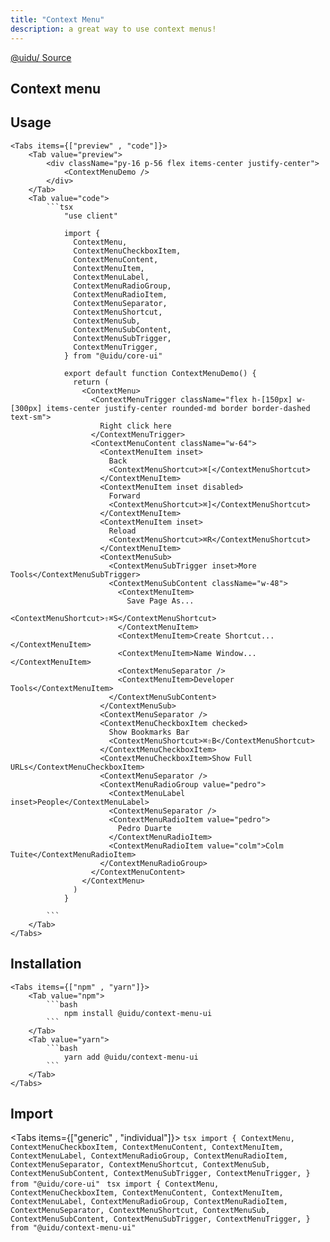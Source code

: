 ```yaml
---
title: "Context Menu"
description: a great way to use context menus!
---
```



<div className="flex items-center">
  <a className="mr-4 " href="" target="_blank">
    @uidu/
  </a>
  <a className="mx-4" href="" target="_blank">
    Source
  </a>
</div>

## Context menu

<ContextMenuDemo />

## Usage

    <Tabs items={["preview" , "code"]}>
        <Tab value="preview">
            <div className="py-16 p-56 flex items-center justify-center">
                <ContextMenuDemo />
            </div>
        </Tab>
        <Tab value="code">
            ```tsx
                "use client"

                import {
                  ContextMenu,
                  ContextMenuCheckboxItem,
                  ContextMenuContent,
                  ContextMenuItem,
                  ContextMenuLabel,
                  ContextMenuRadioGroup,
                  ContextMenuRadioItem,
                  ContextMenuSeparator,
                  ContextMenuShortcut,
                  ContextMenuSub,
                  ContextMenuSubContent,
                  ContextMenuSubTrigger,
                  ContextMenuTrigger,
                } from "@uidu/core-ui"

                export default function ContextMenuDemo() {
                  return (
                    <ContextMenu>
                      <ContextMenuTrigger className="flex h-[150px] w-[300px] items-center justify-center rounded-md border border-dashed text-sm">
                        Right click here
                      </ContextMenuTrigger>
                      <ContextMenuContent className="w-64">
                        <ContextMenuItem inset>
                          Back
                          <ContextMenuShortcut>⌘[</ContextMenuShortcut>
                        </ContextMenuItem>
                        <ContextMenuItem inset disabled>
                          Forward
                          <ContextMenuShortcut>⌘]</ContextMenuShortcut>
                        </ContextMenuItem>
                        <ContextMenuItem inset>
                          Reload
                          <ContextMenuShortcut>⌘R</ContextMenuShortcut>
                        </ContextMenuItem>
                        <ContextMenuSub>
                          <ContextMenuSubTrigger inset>More Tools</ContextMenuSubTrigger>
                          <ContextMenuSubContent className="w-48">
                            <ContextMenuItem>
                              Save Page As...
                              <ContextMenuShortcut>⇧⌘S</ContextMenuShortcut>
                            </ContextMenuItem>
                            <ContextMenuItem>Create Shortcut...</ContextMenuItem>
                            <ContextMenuItem>Name Window...</ContextMenuItem>
                            <ContextMenuSeparator />
                            <ContextMenuItem>Developer Tools</ContextMenuItem>
                          </ContextMenuSubContent>
                        </ContextMenuSub>
                        <ContextMenuSeparator />
                        <ContextMenuCheckboxItem checked>
                          Show Bookmarks Bar
                          <ContextMenuShortcut>⌘⇧B</ContextMenuShortcut>
                        </ContextMenuCheckboxItem>
                        <ContextMenuCheckboxItem>Show Full URLs</ContextMenuCheckboxItem>
                        <ContextMenuSeparator />
                        <ContextMenuRadioGroup value="pedro">
                          <ContextMenuLabel inset>People</ContextMenuLabel>
                          <ContextMenuSeparator />
                          <ContextMenuRadioItem value="pedro">
                            Pedro Duarte
                          </ContextMenuRadioItem>
                          <ContextMenuRadioItem value="colm">Colm Tuite</ContextMenuRadioItem>
                        </ContextMenuRadioGroup>
                      </ContextMenuContent>
                    </ContextMenu>
                  )
                }

            ```
        </Tab>
    </Tabs>

## Installation

    <Tabs items={["npm" , "yarn"]}>
        <Tab value="npm">
            ```bash
                npm install @uidu/context-menu-ui
            ```
        </Tab>
        <Tab value="yarn">
            ```bash
                yarn add @uidu/context-menu-ui
            ```
        </Tab>
    </Tabs>

## Import

 <Tabs items={["generic" , "individual"]}>
        <Tab value="generic">
            ```tsx
                import {
                  ContextMenu,
                  ContextMenuCheckboxItem,
                  ContextMenuContent,
                  ContextMenuItem,
                  ContextMenuLabel,
                  ContextMenuRadioGroup,
                  ContextMenuRadioItem,
                  ContextMenuSeparator,
                  ContextMenuShortcut,
                  ContextMenuSub,
                  ContextMenuSubContent,
                  ContextMenuSubTrigger,
                  ContextMenuTrigger,
                } from "@uidu/core-ui"
            ```
        </Tab>
        <Tab value="individual">
            ```tsx
              import {
                ContextMenu,
                ContextMenuCheckboxItem,
                ContextMenuContent,
                ContextMenuItem,
                ContextMenuLabel,
                ContextMenuRadioGroup,
                ContextMenuRadioItem,
                ContextMenuSeparator,
                ContextMenuShortcut,
                ContextMenuSub,
                ContextMenuSubContent,
                ContextMenuSubTrigger,
                ContextMenuTrigger,
              } from "@uidu/context-menu-ui"
            ```
        </Tab>
    </Tabs>
